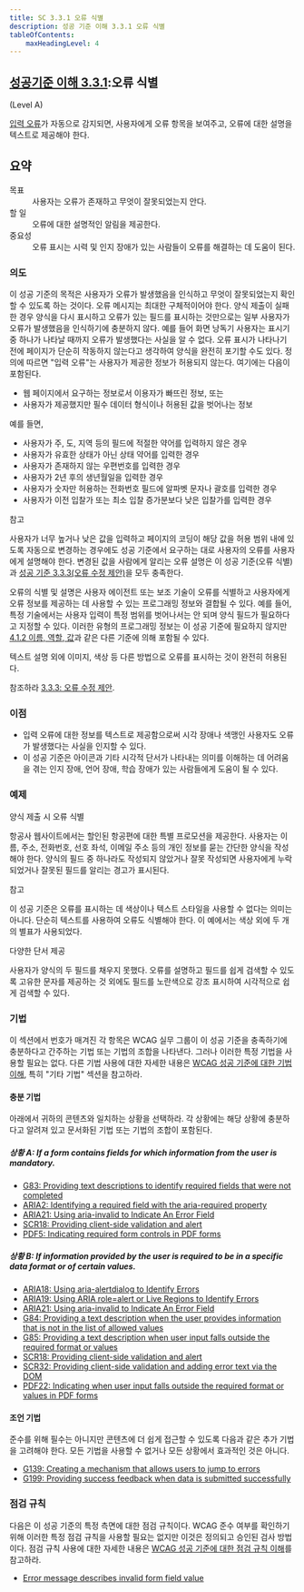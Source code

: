 ```yaml
---
title: SC 3.3.1 오류 식별
description: 성공 기준 이해 3.3.1 오류 식별
tableOfContents:
    maxHeadingLevel: 4
---
```



## [성공기준 이해 3.3.1](https://w3.org/TR/WCAG22#error-identification):오류 식별 

(Level A)

<Card title="성공 기준 (SC)"></Card>

[입력 오류](../../../glossary/input-error)가 자동으로 감지되면, 사용자에게 오류 항목을 보여주고, 오류에 대한 설명을 텍스트로 제공해야 한다.

## 요약

<dl>
<dt>목표</dt>
<dd>사용자는 오류가 존재하고 무엇이 잘못되었는지 안다.</dd>
<dt>할 일</dt>
<dd>오류에 대한 설명적인 알림을 제공한다.</dd>
<dt>중요성</dt>
<dd>오류 표시는 시력 및 인지 장애가 있는 사람들이 오류를 해결하는 데 도움이 된다.</dd>
</dl>

### 의도

이 성공 기준의 목적은 사용자가 오류가 발생했음을 인식하고 무엇이 잘못되었는지 확인할 수 있도록 하는 것이다. 오류 메시지는 최대한 구체적이어야 한다. 양식 제출이 실패한 경우 양식을 다시 표시하고 오류가 있는 필드를 표시하는 것만으로는 일부 사용자가 오류가 발생했음을 인식하기에 충분하지 않다. 예를 들어 화면 낭독기 사용자는 표시기 중 하나가 나타날 때까지 오류가 발생했다는 사실을 알 수 없다. 오류 표시가 나타나기 전에 페이지가 단순히 작동하지 않는다고 생각하여 양식을 완전히 포기할 수도 있다. 정의에 따르면 "입력 오류"는 사용자가 제공한 정보가 허용되지 않는다. 여기에는 다음이 포함된다.

*   웹 페이지에서 요구하는 정보로서 이용자가 빠뜨린 정보, 또는
*   사용자가 제공했지만 필수 데이터 형식이나 허용된 값을 벗어나는 정보

예를 들면,

*   사용자가 주, 도, 지역 등의 필드에 적절한 약어를 입력하지 않은 경우
*   사용자가 유효한 상태가 아닌 상태 약어를 입력한 경우
*   사용자가 존재하지 않는 우편번호를 입력한 경우
*   사용자가 2년 후의 생년월일을 입력한 경우
*   사용자가 숫자만 허용하는 전화번호 필드에 알파벳 문자나 괄호를 입력한 경우
*   사용자가 이전 입찰가 또는 최소 입찰 증가분보다 낮은 입찰가를 입력한 경우

참고

사용자가 너무 높거나 낮은 값을 입력하고 페이지의 코딩이 해당 값을 허용 범위 내에 있도록 자동으로 변경하는 경우에도 성공 기준에서 요구하는 대로 사용자의 오류를 사용자에게 설명해야 한다. 변경된 값을 사람에게 알리는 오류 설명은 이 성공 기준(오류 식별)과 [성공 기준 3.3.3(오류 수정 제안)](error-suggestion)을 모두 충족한다.

오류의 식별 및 설명은 사용자 에이전트 또는 보조 기술이 오류를 식별하고 사용자에게 오류 정보를 제공하는 데 사용할 수 있는 프로그래밍 정보와 결합될 수 있다. 예를 들어, 특정 기술에서는 사용자 입력이 특정 범위를 벗어나서는 안 되며 양식 필드가 필요하다고 지정할 수 있다. 이러한 유형의 프로그래밍 정보는 이 성공 기준에 필요하지 않지만 [4.1.2 이름, 역할, 값](https://www.w3.org/TR/WCAG22/#name-role-value)과 같은 다른 기준에 의해 포함될 수 있다.

텍스트 설명 외에 이미지, 색상 등 다른 방법으로 오류를 표시하는 것이 완전히 허용된다.

참조하라 [3.3.3: 오류 수정 제안](error-suggestion).

### 이점

*   입력 오류에 대한 정보를 텍스트로 제공함으로써 시각 장애나 색맹인 사용자도 오류가 발생했다는 사실을 인지할 수 있다.
*   이 성공 기준은 아이콘과 기타 시각적 단서가 나타내는 의미를 이해하는 데 어려움을 겪는 인지 장애, 언어 장애, 학습 장애가 있는 사람들에게 도움이 될 수 있다.

### 예제

양식 제출 시 오류 식별

항공사 웹사이트에서는 할인된 항공편에 대한 특별 프로모션을 제공한다. 사용자는 이름, 주소, 전화번호, 선호 좌석, 이메일 주소 등의 개인 정보를 묻는 간단한 양식을 작성해야 한다. 양식의 필드 중 하나라도 작성되지 않았거나 잘못 작성되면 사용자에게 누락되었거나 잘못된 필드를 알리는 경고가 표시된다.

참고

이 성공 기준은 오류를 표시하는 데 색상이나 텍스트 스타일을 사용할 수 없다는 의미는 아니다. 단순히 텍스트를 사용하여 오류도 식별해야 한다. 이 예에서는 색상 외에 두 개의 별표가 사용되었다.

다양한 단서 제공

사용자가 양식의 두 필드를 채우지 못했다. 오류를 설명하고 필드를 쉽게 검색할 수 있도록 고유한 문자를 제공하는 것 외에도 필드를 노란색으로 강조 표시하여 시각적으로 쉽게 검색할 수 있다.

### 기법

이 섹션에서 번호가 매겨진 각 항목은 WCAG 실무 그룹이 이 성공 기준을 충족하기에 충분하다고 간주하는 기법 또는 기법의 조합을 나타낸다. 그러나 이러한 특정 기법을 사용할 필요는 없다. 다른 기법 사용에 대한 자세한 내용은 [WCAG 성공 기준에 대한 기법 이해](understanding-techniques), 특히 "기타 기법" 섹션을 참고하라.

#### 충분 기법

아래에서 귀하의 콘텐츠와 일치하는 상황을 선택하라. 각 상황에는 해당 상황에 충분하다고 알려져 있고 문서화된 기법 또는 기법의 조합이 포함된다.

##### 상황 A: If a form contains fields for which information from the user is mandatory.

*   [G83: Providing text descriptions to identify required fields that were not completed](https://www.w3.org/WAI/WCAG22/Techniques/general/G83)
*   [ARIA2: Identifying a required field with the aria-required property](https://www.w3.org/WAI/WCAG22/Techniques/aria/ARIA2)
*   [ARIA21: Using aria-invalid to Indicate An Error Field](https://www.w3.org/WAI/WCAG22/Techniques/aria/ARIA21)
*   [SCR18: Providing client-side validation and alert](https://www.w3.org/WAI/WCAG22/Techniques/client-side-script/SCR18)
*   [PDF5: Indicating required form controls in PDF forms](https://www.w3.org/WAI/WCAG22/Techniques/pdf/PDF5)

##### 상황 B: If information provided by the user is required to be in a specific data format or of certain values.

*   [ARIA18: Using aria-alertdialog to Identify Errors](https://www.w3.org/WAI/WCAG22/Techniques/aria/ARIA18)
*   [ARIA19: Using ARIA role=alert or Live Regions to Identify Errors](https://www.w3.org/WAI/WCAG22/Techniques/aria/ARIA19)
*   [ARIA21: Using aria-invalid to Indicate An Error Field](https://www.w3.org/WAI/WCAG22/Techniques/aria/ARIA21)
*   [G84: Providing a text description when the user provides information that is not in the list of allowed values](https://www.w3.org/WAI/WCAG22/Techniques/general/G84)
*   [G85: Providing a text description when user input falls outside the required format or values](https://www.w3.org/WAI/WCAG22/Techniques/general/G85)
*   [SCR18: Providing client-side validation and alert](https://www.w3.org/WAI/WCAG22/Techniques/client-side-script/SCR18)
*   [SCR32: Providing client-side validation and adding error text via the DOM](https://www.w3.org/WAI/WCAG22/Techniques/client-side-script/SCR32)
*   [PDF22: Indicating when user input falls outside the required format or values in PDF forms](https://www.w3.org/WAI/WCAG22/Techniques/pdf/PDF22)

#### 조언 기법

준수를 위해 필수는 아니지만 콘텐츠에 더 쉽게 접근할 수 있도록 다음과 같은 추가 기법을 고려해야 한다. 모든 기법을 사용할 수 없거나 모든 상황에서 효과적인 것은 아니다.

*   [G139: Creating a mechanism that allows users to jump to errors](https://www.w3.org/WAI/WCAG22/Techniques/general/G139)
*   [G199: Providing success feedback when data is submitted successfully](https://www.w3.org/WAI/WCAG22/Techniques/general/G199)

### 점검 규칙

다음은 이 성공 기준의 특정 측면에 대한 점검 규칙이다. WCAG 준수 여부를 확인하기 위해 이러한 특정 점검 규칙을 사용할 필요는 없지만 이것은 정의되고 승인된 검사 방법이다. 점검 규칙 사용에 대한 자세한 내용은 [WCAG 성공 기준에 대한 점검 규칙 이해](understanding-act-rules.html)를 참고하라.

*   [Error message describes invalid form field value](https://www.w3.org/WAI/standards-guidelines/act/rules/36b590/proposed/)

